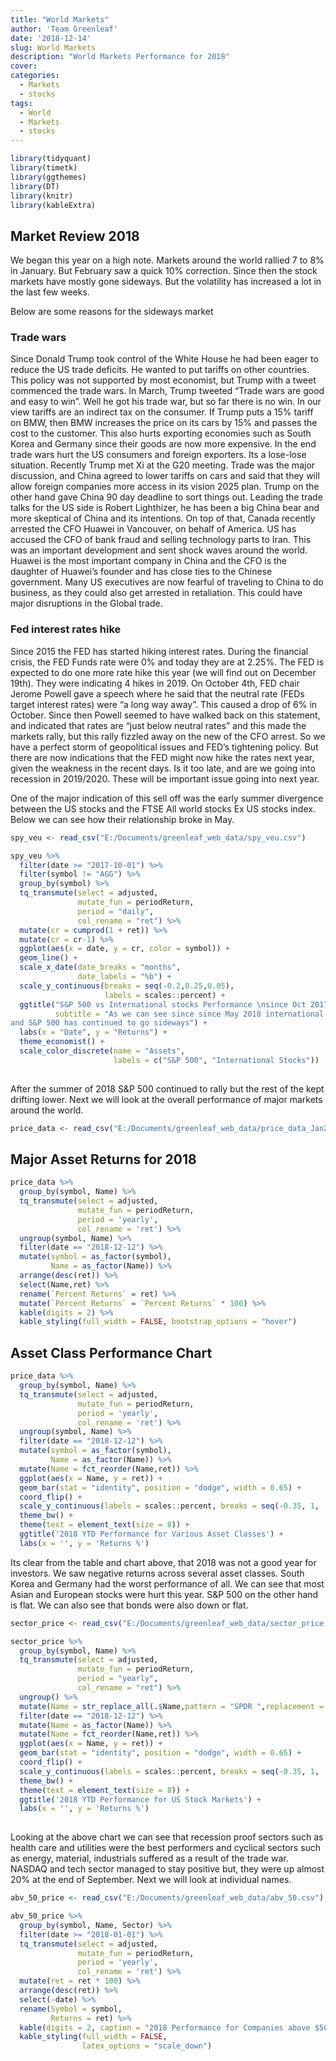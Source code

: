 ```yaml
---
title: "World Markets"
author: 'Team Greenleaf'
date: '2018-12-14'
slug: World Markets
description: "World Markets Performance for 2018"
cover:
categories:
  - Markets
  - stocks
tags:
  - World
  - Markets
  - stocks
---
```



```r

library(tidyquant)
library(timetk)
library(ggthemes)
library(DT)
library(knitr)
library(kableExtra)

```

## Market Review 2018

We began this year on a high note. Markets around the world rallied 7 to 8% in January. But February saw a quick 10% correction. Since then the stock markets have mostly gone sideways. But the volatility has increased a lot in the last few weeks.

Below are some reasons for the sideways market

### Trade wars 

Since Donald Trump took control of the White House he had been eager to reduce the US trade deficits. He wanted to put tariffs on other countries. This policy was not supported by most economist, but Trump with a tweet commenced the trade wars. In March, Trump tweeted "Trade wars are good and easy to win". Well he got his trade war, but so far there is no win. In our view tariffs are an indirect tax on the consumer. If Trump puts a 15% tariff on BMW, then BMW increases the price on its cars by 15% and passes the cost to the customer. This also hurts exporting economies such as South Korea and Germany since their goods are now more expensive. In the end trade wars hurt the US consumers and foreign exporters. Its a lose-lose situation. Recently Trump met Xi at the G20 meeting. Trade was the major discussion, and China agreed to lower tariffs on cars and said that they will allow foreign companies more access in its vision 2025 plan. Trump on the other hand gave China 90 day deadline to sort things out. Leading the trade talks for the US side is Robert Lighthizer, he has been a big China bear and more skeptical of China and its intentions. On top of that, Canada recently arrested the CFO Huawei in Vancouver, on behalf of America. US has accused the CFO of bank fraud and selling technology parts to Iran. This was an important development and sent shock waves around the world. Huawei is the most important company in China and the CFO is the daughter of Huawei's founder and has close ties to the Chinese government. Many US executives are now fearful of traveling to China to do business, as they could also get arrested in retaliation. This could have major disruptions in the Global trade.

### Fed interest rates hike

Since 2015 the FED has started hiking interest rates. During the financial crisis, the FED Funds rate were 0% and today they are at 2.25%. The FED is expected to do one more rate hike this year (we will find out on December 19th). They were indicating 4 hikes in 2019. On October 4th, FED chair Jerome Powell gave a speech where he said that the neutral rate (FEDs target interest rates) were "a long way away". This caused a drop of 6% in October. Since then Powell seemed to have walked back on this statement, and indicated that rates are "just below neutral rates" and this made the markets rally, but this rally fizzled away on the new of the CFO arrest. So we have a perfect storm of geopolitical issues and FED's tightening policy. But there are now indications that the FED might now hike the rates next year, given the weakness in the recent days. Is it too late, and are we going into recession in 2019/2020. These will be important issue going into next year.

One of the major indication of this sell off was the early summer divergence between the US stocks and the FTSE All world stocks Ex US stocks index. Below we can see how their relationship broke in May. 

```r

spy_veu <- read_csv("E:/Documents/greenleaf_web_data/spy_veu.csv")

spy_veu %>%
  filter(date >= "2017-10-01") %>%
  filter(symbol != "AGG") %>%
  group_by(symbol) %>%
  tq_transmute(select = adjusted,
               mutate_fun = periodReturn,
               period = "daily",
               col_rename = "ret") %>%
  mutate(cr = cumprod(1 + ret)) %>%
  mutate(cr = cr-1) %>%
  ggplot(aes(x = date, y = cr, color = symbol)) +
  geom_line() + 
  scale_x_date(date_breaks = "months",
               date_labels = "%b") +
  scale_y_continuous(breaks = seq(-0.2,0.25,0.05),
                     labels = scales::percent) +
  ggtitle("S&P 500 vs International stocks Performance \nsince Oct 2017",
          subtitle = "As we can see since since May 2018 international stocks have gone down
and S&P 500 has continued to go sideways") +
  labs(x = "Date", y = "Returns") +
  theme_economist() +
  scale_color_discrete(name = "Assets",
                       labels = c("S&P 500", "International Stocks")) 
  

```

After the summer of 2018 S&P 500 continued to rally but the rest of the kept drifting lower.
Next we will look at the overall performance of major markets around the world.


```r

price_data <- read_csv("E:/Documents/greenleaf_web_data/price_data_Jan2017.csv")

```


## Major Asset Returns for 2018


```r

price_data %>%
  group_by(symbol, Name) %>%
  tq_transmute(select = adjusted,
               mutate_fun = periodReturn,
               period = 'yearly',
               col_rename = 'ret') %>%
  ungroup(symbol, Name) %>%
  filter(date == "2018-12-12") %>%
  mutate(symbol = as_factor(symbol),
         Name = as_factor(Name)) %>%
  arrange(desc(ret)) %>%
  select(Name,ret) %>%
  rename(`Percent Returns` = ret) %>%
  mutate(`Percent Returns` = `Percent Returns` * 100) %>%
  kable(digits = 2) %>%
  kable_styling(full_width = FALSE, bootstrap_options = "hover")

```


## Asset Class Performance Chart

```r


price_data %>%
  group_by(symbol, Name) %>%
  tq_transmute(select = adjusted,
               mutate_fun = periodReturn,
               period = 'yearly',
               col_rename = 'ret') %>%
  ungroup(symbol, Name) %>%
  filter(date == "2018-12-12") %>%
  mutate(symbol = as_factor(symbol),
         Name = as_factor(Name)) %>%
  mutate(Name = fct_reorder(Name,ret)) %>%
  ggplot(aes(x = Name, y = ret)) +
  geom_bar(stat = "identity", position = "dodge", width = 0.65) +
  coord_flip() +
  scale_y_continuous(labels = scales::percent, breaks = seq(-0.35, 1, .05)) +
  theme_bw() +
  theme(text = element_text(size = 8)) +
  ggtitle('2018 YTD Performance for Various Asset Classes') +
  labs(x = '', y = 'Returns %')

```


Its clear from the table and chart above, that 2018 was not a good year for investors. We saw negative returns across several asset classes. South Korea and Germany had the worst performance of all. We can see that most Asian and European stocks were hurt this year. S&P 500 on the other hand is flat. We can also see that bonds were also down or flat. 


```r

sector_price <- read_csv("E:/Documents/greenleaf_web_data/sector_price.csv")

sector_price %>%
  group_by(symbol, Name) %>%
  tq_transmute(select = adjusted,
               mutate_fun = periodReturn,
               period = "yearly",
               col_rename = "ret") %>%
  ungroup() %>%
  mutate(Name = str_replace_all(.$Name,pattern = "SPDR ",replacement =  "")) %>%
  filter(date == "2018-12-12") %>%
  mutate(Name = as_factor(Name)) %>%
  mutate(Name = fct_reorder(Name,ret)) %>%
  ggplot(aes(x = Name, y = ret)) +
  geom_bar(stat = "identity", position = "dodge", width = 0.65) +
  coord_flip() +
  scale_y_continuous(labels = scales::percent, breaks = seq(-0.35, 1, .05)) +
  theme_bw() +
  theme(text = element_text(size = 8)) +
  ggtitle('2018 YTD Performance for US Stock Markets') +
  labs(x = '', y = 'Returns %')
  

```

Looking at the above chart we can see that recession proof sectors such as health care and utilities were the best performers and cyclical sectors such as energy, material, industrials suffered as a result of the trade war. NASDAQ and tech sector managed to stay positive but, they were up almost 20% at the end of September. Next we will look at individual names.

```r

abv_50_price <- read_csv("E:/Documents/greenleaf_web_data/abv_50.csv")

abv_50_price %>%
  group_by(symbol, Name, Sector) %>%
  filter(date >= "2018-01-01") %>%
  tq_transmute(select = adjusted,
               mutate_fun = periodReturn,
               period = 'yearly',
               col_rename = 'ret') %>%
  mutate(ret = ret * 100) %>%
  arrange(desc(ret)) %>%
  select(-date) %>%
  rename(Symbol = symbol,
         Returns = ret) %>%
  kable(digits = 2, caption = "2018 Performance for Companies above $50 Billion Market Cap") %>%
  kable_styling(full_width = FALSE,
                latex_options = "scale_down")

```



